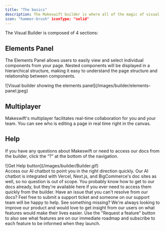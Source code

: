 ```yaml
---
title: "The basics"
description: The Makeswift builder is where all of the magic of visual editing happens. It allows you to visually create and update enterprise-grade web experiences with intuitive tools at your disposal. Design beautiful layouts and easily customize your site to match your brand with bespoke components. What you see is what you get with the Makeswift Builder.
icon: "hammer-brush" iconType: "solid"
---
```



The Visual Builder is composed of 4 sections:

<VisualBuilderOverview />

## Elements Panel

The Elements Panel allows users to easily view and select individual components from your page. Nested components will be displayed in a hierarchical structure, making it easy to understand the page structure and relationship between components.

<Frame>
  ![Visual builder showing the elements
  panel](/images/builder/elements-panel.jpeg)
</Frame>

## Multiplayer

Makeswift's multiplayer facilitates real-time collaboration for you and your team. You can see who is editing a page in real time right in the canvas.

## Help

If you have any questions about Makeswift or need to access our docs from the builder, click the “?” at the bottom of the navigation.

<Frame>![Get Help button](/images/builder/Builder.gif)</Frame>
<br />
<AccordionGroup>
  <Accordion title="Get help" icon="life-ring">
    Access our AI chatbot to point you in the right direction quickly. Our AI
    chatbot is integrated with Vercel, Next.js, and BigCommerce's doc sites as
    well, so no question is out of scope.
  </Accordion>
  <Accordion title="View docs" icon="book">
    You probably know how to get to our docs already, but they're available here
    if you ever need to access them quickly from the builder.
  </Accordion>
  <Accordion title="Email support" icon="envelope">
    Have an issue that you can't resolve from our docs? Feel free to submit a
    support ticket and someone on our support team will be happy to help.
  </Accordion>
  <Accordion title="Request a feature" icon="hand-point-up">
    See something missing? We're always looking to improve our product and would
    love to get insight from our users on what features would make their lives
    easier. Use the "Request a feature" button to also see what features are on
    our immediate roadmap and subscribe to each feature to be informed when they
    launch.
  </Accordion>
</AccordionGroup>
